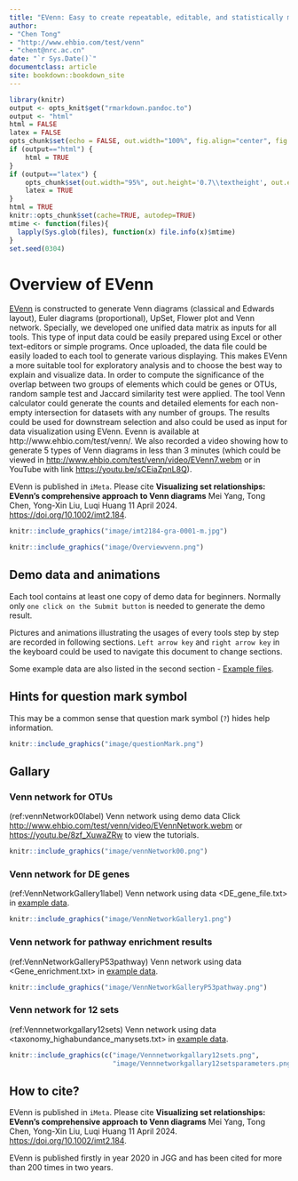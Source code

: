 ```yaml
--- 
title: "EVenn: Easy to create repeatable, editable, and statistically measurable Venn diagrams online"
author: 
- "Chen Tong"
- "http://www.ehbio.com/test/venn"
- "chent@nrc.ac.cn"
date: "`r Sys.Date()`"
documentclass: article
site: bookdown::bookdown_site
---
```


```r
library(knitr)
output <- opts_knit$get("rmarkdown.pandoc.to")
output <- "html"
html = FALSE
latex = FALSE
opts_chunk$set(echo = FALSE, out.width="100%", fig.align="center", fig.show="hold", warning=FALSE, message=FALSE)
if (output=="html") {
	html = TRUE
}
if (output=="latex") {
	opts_chunk$set(out.width="95%", out.height='0.7\\textheight', out.extra='keepaspectratio=true', fig.pos='H')
	latex = TRUE
}
html = TRUE
knitr::opts_chunk$set(cache=TRUE, autodep=TRUE)
mtime <- function(files){
  lapply(Sys.glob(files), function(x) file.info(x)$mtime)
}
set.seed(0304)
```



# Overview of EVenn

[EVenn](http://www.ehbio.com/test/venn/#/) is constructed to generate Venn diagrams (classical and Edwards layout), Euler diagrams (proportional), UpSet, Flower plot and Venn network. Specially, we developed one unified data matrix as inputs for all tools. This type of input data could be easily prepared using Excel or other text-editors or simple programs. Once uploaded, the data file could be easily loaded to each tool to generate various displaying. This makes EVenn a more suitable tool for exploratory analysis and to choose the best way to explain and visualize data. In order to compute the significance of the overlap between two groups of elements which could be genes or OTUs, random sample test and Jaccard similarity test were applied. The tool Venn calculator could generate the counts and detailed elements for each non-empty intersection for datasets with any number of groups. The results could be used for downstream selection and also could be used as input for data visualization using EVenn. Evenn is available at http://www.ehbio.com/test/venn/. We also recorded a video showing how to generate 5 types of Venn diagrams in less than 3 minutes (which could be viewed in <http://www.ehbio.com/test/venn/video/EVenn7.webm> or in YouTube with link <https://youtu.be/sCEiaZpnL8Q>). 

EVenn is published in `iMeta`. Please cite **Visualizing set relationships: EVenn's comprehensive approach to Venn diagrams**  Mei Yang, Tong Chen, Yong-Xin Liu, Luqi Huang 11 April 2024. [https://doi.org/10.1002/imt2.184](https://doi.org/10.1002/imt2.184). 

```r
knitr::include_graphics("image/imt2184-gra-0001-m.jpg")
```

```r
knitr::include_graphics("image/Overviewvenn.png")
```




## Demo data and animations

Each tool contains at least one copy of demo data for beginners. Normally only `one click on the Submit button` is needed to generate the demo result.

Pictures and animations illustrating the usages of every tools step by step are recorded in following sections. `Left arrow key` and `right arrow key` in the keyboard could be used to navigate this document to change sections.

Some example data are also listed in the second section - [Example files](#example_file).

## Hints for question mark symbol

This may be a common sense that question mark symbol (`?`) hides help information. 

```r
knitr::include_graphics("image/questionMark.png")
```


## Gallary {#gallary} 

### Venn network for OTUs

(ref:vennNetwork00label) Venn network using demo data Click <http://www.ehbio.com/test/venn/video/EVennNetwork.webm> or <https://youtu.be/8zf_XuwaZRw> to view the tutorials.

```r
knitr::include_graphics("image/vennNetwork00.png")
```


### Venn network for DE genes

(ref:VennNetworkGallery1label) Venn network using data <DE_gene_file.txt> in [example data](#example_file).

```r
knitr::include_graphics("image/VennNetworkGallery1.png")
```

### Venn network for pathway enrichment results

(ref:VennNetworkGalleryP53pathway) Venn network using data <Gene_enrichment.txt> in [example data](#example_file).

```r
knitr::include_graphics("image/VennNetworkGalleryP53pathway.png")
```

### Venn network for 12 sets

(ref:Vennnetworkgallary12sets) Venn network using data <taxonomy_highabundance_manysets.txt> in [example data](#example_file).


```r
knitr::include_graphics(c("image/Vennnetworkgallary12sets.png",
                          "image/Vennnetworkgallary12setsparameters.png"))
```


## How to cite?

EVenn is published in `iMeta`. Please cite **Visualizing set relationships: EVenn's comprehensive approach to Venn diagrams**  Mei Yang, Tong Chen, Yong-Xin Liu, Luqi Huang 11 April 2024. [https://doi.org/10.1002/imt2.184](https://doi.org/10.1002/imt2.184). 

EVenn is published firstly in year 2020 in JGG and has been cited for more than 200 times in two years.







